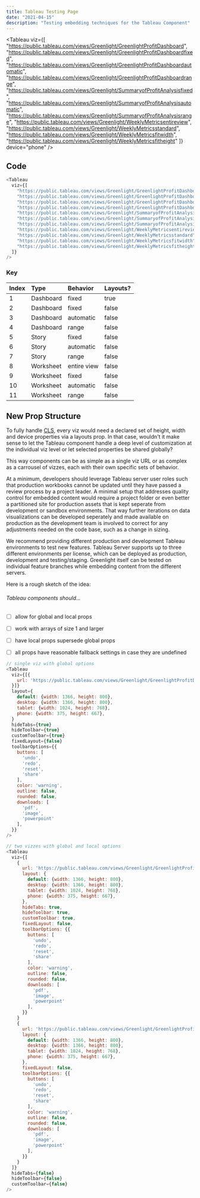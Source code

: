 ```yaml
---
title: Tableau Testing Page
date: "2021-04-15"
description: "Testing embedding techniques for the Tableau Component"
---
```


<Tableau
  viz={[
    "https://public.tableau.com/views/Greenlight/GreenlightProfitDashboard",
    "https://public.tableau.com/views/Greenlight/GreenlightProfitDashboardfixed",
    "https://public.tableau.com/views/Greenlight/GreenlightProfitDashboardautomatic",
    "https://public.tableau.com/views/Greenlight/GreenlightProfitDashboardrange",
    "https://public.tableau.com/views/Greenlight/SummaryofProfitAnalysisfixed",
    "https://public.tableau.com/views/Greenlight/SummaryofProfitAnalysisautomatic",
    "https://public.tableau.com/views/Greenlight/SummaryofProfitAnalysisrange",
    "https://public.tableau.com/views/Greenlight/WeeklyMetricsentireview",
    "https://public.tableau.com/views/Greenlight/WeeklyMetricsstandard",
    "https://public.tableau.com/views/Greenlight/WeeklyMetricsfitwidth",
    "https://public.tableau.com/views/Greenlight/WeeklyMetricsfitheight"
  ]}
  device="phone"
/>

## Code

```js {numberLines}
<Tableau
  viz={[
    "https://public.tableau.com/views/Greenlight/GreenlightProfitDashboard",
    "https://public.tableau.com/views/Greenlight/GreenlightProfitDashboardfixed",
    "https://public.tableau.com/views/Greenlight/GreenlightProfitDashboardautomatic",
    "https://public.tableau.com/views/Greenlight/GreenlightProfitDashboardrange",
    "https://public.tableau.com/views/Greenlight/SummaryofProfitAnalysisfixed",
    "https://public.tableau.com/views/Greenlight/SummaryofProfitAnalysisautomatic",
    "https://public.tableau.com/views/Greenlight/SummaryofProfitAnalysisrange",
    "https://public.tableau.com/views/Greenlight/WeeklyMetricsentireview",
    "https://public.tableau.com/views/Greenlight/WeeklyMetricsstandard",
    "https://public.tableau.com/views/Greenlight/WeeklyMetricsfitwidth",
    "https://public.tableau.com/views/Greenlight/WeeklyMetricsfitheight"
  ]}
/>
```

### Key

| Index | Type      |  Behavior   | Layouts? |
| :---- | :-------- | :---------- | :------- | 
|   1   | Dashboard |    fixed    |   true   |
|   2   | Dashboard |    fixed    |   false  |
|   3   | Dashboard |  automatic  |   false  |
|   4   | Dashboard |    range    |   false  |
|   5   |   Story   |    fixed    |   false  |
|   6   |   Story   |  automatic  |   false  |
|   7   |   Story   |    range    |   false  |
|   8   | Worksheet | entire view |   false  |
|   9   | Worksheet |    fixed    |   false  |
|   10  | Worksheet |  automatic  |   false  |
|   11  | Worksheet |    range    |   false  |

## New Prop Structure

To fully handle [CLS](https://nitropack.io/blog/post/fix-cls), every viz would need a declared set of height, width
and device properties via a layouts prop. In that case, wouldn't it make sense to let the Tableau component handle
a deep level of customization at the individual viz level or let selected properties be shared globally?

This way components can be as simple as a single viz URL or as complex as a carrousel of vizzes, each with their own
specific sets of behavior. 

At a minimum, developers should leverage Tableau server user roles such that production workbooks cannot be updated until 
they have passed a review process by a project leader. A minimal setup that addresses quality control for embedded content
would require a project folder or even better a partitioned site for production assets that is kept seperate from development
or sandbox environments. That way further iterations on data visualizations can be developed seperately and made available on
production as the development team is involved to correct for any adjustments needed on the code base, such as a change in sizing.

We recommend providing different production and development Tableau environments to test new features. Tableau Server supports 
up to three different environments per license, which can be deployed as production, development and testing/staging. 
Greenlight itself can be tested on individual feature branches while embedding content from the different servers. 

Here is a rough sketch of the idea:

###### Tableau components should...

- [ ] allow for global and local props
- [ ] work with arrays of size 1 and larger
- [ ] have local props supersede global props
- [ ] all props have reasonable fallback settings in case they are undefined


```js {numberLines}
// single viz with global options
<Tableau 
  viz={[{
    url: 'https://public.tableau.com/views/Greenlight/GreenlightProfitDashboard',
  }]}
  layout={
    default: {width: 1366, height: 800},
    desktop: {width: 1366, height: 800},
    tablet: {width: 1024, height: 768},
    phone: {width: 375, height: 667},
  }
  hideTabs={true}
  hideToolbar={true}
  customToolbar={true}
  fixedLayout={false}
  toolbarOptions={{
    buttons: [
      'undo',
      'redo',
      'reset',
      'share'
    ],
    color: 'warning',
    outline: false,
    rounded: false,
    downloads: [
      'pdf',
      'image',
      'powerpoint'
    ],
  }}
/>
```

```js {numberLines}
// two vizzes with global and local options
<Tableau 
  viz={[
    {
      url: 'https://public.tableau.com/views/Greenlight/GreenlightProfitDashboard',
      layout: {
        default: {width: 1366, height: 800},
        desktop: {width: 1366, height: 800},
        tablet: {width: 1024, height: 768},
        phone: {width: 375, height: 667},
      },
      hideTabs: true,
      hideToolbar: true,
      customToolbar: true,
      fixedLayout: false,
      toolbarOptions: {{
        buttons: [
          'undo',
          'redo',
          'reset',
          'share'
        ],
        color: 'warning',
        outline: false,
        rounded: false,
        downloads: [
          'pdf',
          'image',
          'powerpoint'
        ],
      }}
    }
    {
      url: 'https://public.tableau.com/views/Greenlight/GreenlightProfitDashboard',
      layout: {
        default: {width: 1366, height: 800},
        desktop: {width: 1366, height: 800},
        tablet: {width: 1024, height: 768},
        phone: {width: 375, height: 667},
      },
      fixedLayout: false,
      toolbarOptions: {{
        buttons: [
          'undo',
          'redo',
          'reset',
          'share'
        ],
        color: 'warning',
        outline: false,
        rounded: false,
        downloads: [
          'pdf',
          'image',
          'powerpoint'
        ],
      }}
    }
  ]}
  hideTabs={false}
  hideToolbar={false}
  customToolbar={false}
/>
```

